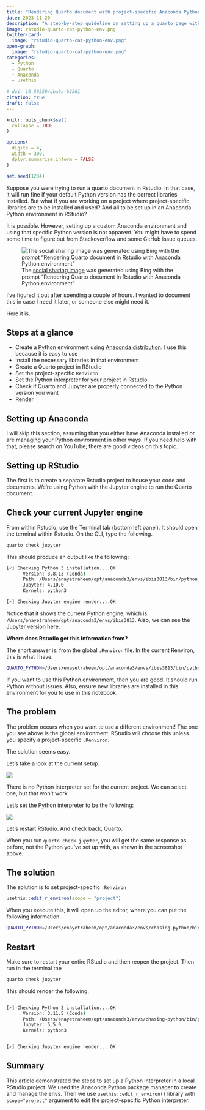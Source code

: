 ```yaml
---
title: "Rendering Quarto document with project-specific Anaconda Python environment in RStudio/Posit"
date: 2023-11-20
description: "A step-by-step guideline on setting up a quarto page with a Jupyter backend in Rstudio/Posit. This article outlines all the steps to correctly set up your Anaconda Python environment and use with RStudio/Posit."
image: rstudio-quarto-cat-python-env.png
twitter-card:
  image: "rstudio-quarto-cat-python-env.png"
open-graph:
  image: "rstudio-quarto-cat-python-env.png"
categories:
  - Python
  - Quarto
  - Anaconda
  - usethis
  
# doi: 10.59350/qba9a-b3561
citation: true
draft: false
---
```


```r
knitr::opts_chunk$set(
  collapse = TRUE
)

options(
  digits = 4,
  width = 300,
  dplyr.summarise.inform = FALSE
)

set.seed(1234)
```

Suppose you were trying to run a quarto document in Rstudio. In that case, it will run fine if your default Python version has the correct libraries installed. But what if you are working on a project where project-specific libraries are to be installed and used? And all to be set up in an Anaconda Python environment in RStudio?

It is possible. However, setting up a custom Anaconda environment and using that specific Python version is not apparent. You might have to spend some time to figure out from Stackoverflow and some GitHub issue queues.

![The [social sharing image](https://www.bing.com/images/create/rendering-quarto-document-in-rstudio-with-anaconda/1-655beb394b934e4596477b701667f46f?id=e2U5qsGTLirwwqCzs3KP%2bA%3d%3d&view=detailv2&idpp=genimg&FORM=GCRIDP&mode=overlay) was generated using Bing with the prompt "Rendering Quarto document in Rstudio with Anaconda Python environment"](rstudio-quarto-cat-python-env.png)

I've figured it out after spending a couple of hours. I wanted to document this in case I need it later, or someone else might need it.

Here it is.

## Steps at a glance

-   Create a Python environment using [Anaconda distribution](https://www.anaconda.com/download). I use this because it is easy to use
-   Install the necessary libraries in that environment
-   Create a Quarto project in RStudio
-   Set the project-specific `Renviron`
-   Set the Python interpreter for your project in Rstudio
-   Check if Quarto and Jupyter are properly connected to the Python version you want
-   Render

## Setting up Anaconda

I will skip this section, assuming that you either have Anaconda installed or are managing your Python environment in other ways. If you need help with that, please search on YouTube; there are good videos on this topic.

## Setting up RStudio

The first is to create a separate Rstudio project to house your code and documents. We're using Python with the Jupyter engine to run the Quarto document.

## Check your current Jupyter engine

From within Rstudio, use the Terminal tab (bottom left panel). It should open the terminal within Rstudio. On the CLI, type the following.

``` bash
quarto check jupyter
```

This should produce an output like the following:

``` bash
[✓] Checking Python 3 installation....OK
      Version: 3.8.13 (Conda)
      Path: /Users/enayetraheem/opt/anaconda3/envs/ibis3813/bin/python
      Jupyter: 4.10.0
      Kernels: python3

[✓] Checking Jupyter engine render....OK
```

Notice that it shows the current Python engine, which is `/Users/enayetraheem/opt/anaconda3/envs/ibis3813`. Also, we can see the Jupyter version here.

**Where does Rstudio get this information from?**

The short answer is: from the global `.Renviron` file. In the current Renviron, this is what I have.

``` bash
QUARTO_PYTHON=/Users/enayetraheem/opt/anaconda3/envs/ibis3813/bin/python
```

If you want to use this Python environment, then you are good. It should run Python without issues. Also, ensure new libraries are installed in this environment for you to use in this notebook.

## The problem

The problem occurs when you want to use a different environment! The one you see above is the global environment. RStudio will choose this unless you specify a project-specific `.Renviron`.

The solution seems easy.

Let's take a look at the current setup.

![](rstudio-project-config1.png)

There is no Python interpreter set for the current project. We can select one, but that won't work.

Let's set the Python interpreter to be the following:

![](rstudio-project-config2.png)

Let's restart RStudio. And check back, Quarto.

When you run `quarto check jupyter`, you will get the same response as before, not the Python you've set up with, as shown in the screenshot above.

## The solution

The solution is to set project-specific `.Renviron`

```r
usethis::edit_r_environ(scope = "project")
```

When you execute this, it will open up the editor, where you can put the following information.

``` bash
QUARTO_PYTHON=/Users/enayetraheem/opt/anaconda3/envs/chasing-python/bin/python3.11
```

## Restart

Make sure to restart your entire RStudio and then reopen the project. Then run in the terminal the

``` bash
quarto check jupyter
```

This should render the following.

``` bash

[✓] Checking Python 3 installation....OK
      Version: 3.11.5 (Conda)
      Path: /Users/enayetraheem/opt/anaconda3/envs/chasing-python/bin/python3.11
      Jupyter: 5.5.0
      Kernels: python3


[✓] Checking Jupyter engine render....OK
```

## Summary

This article demonstrated the steps to set up a Python interpreter in a local RStudio project. We used the Anaconda Python package manager to create and manage the envs. Then we use `usethis::edit_r_environ()` library with `scope="project"` argument to edit the project-specific Python interpreter.

